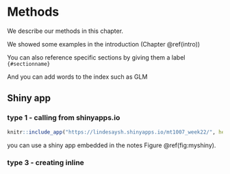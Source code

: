 # Methods

We describe our methods in this chapter.

We showed some examples in the introduction (Chapter \@ref(intro))

You can also reference specific sections by giving them a label `{#sectionname}`


And you can add words to the index such as GLM \index{GLM}

## Shiny app

### type 1 - calling from shinyapps.io

```r
knitr::include_app("https://lindesaysh.shinyapps.io/mt1007_week22/", height='600px')
```


you can use a shiny app embedded in the notes Figure \@ref(fig:myshiny).

### type 3 - creating inline


<!-- ```{r eruptions, echo=FALSE} -->
<!-- selectInput( -->
<!--   'breaks', label = 'Number of bins:', -->
<!--   choices = c(10, 20, 35, 50), selected = 20 -->
<!-- ) -->

<!-- renderPlot({ -->
<!--   par(mar = c(4, 4, .1, .5)) -->
<!--   hist( -->
<!--     faithful$eruptions, as.numeric(input$breaks), -->
<!--     col = 'gray', border = 'white', -->
<!--     xlab = 'Duration (minutes)', main = '' -->
<!--   ) -->
<!-- }) -->
<!-- ``` -->
